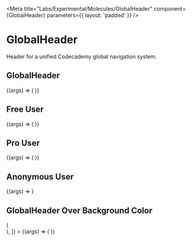 
<Meta
  title="Labs/Experimental/Molecules/GlobalHeader"
  component={GlobalHeader}
  parameters={{ layout: 'padded' }}
/>

# GlobalHeader

<StoryStatus status="volatile" />

Header for a unified Codecademy global navigation system.

## GlobalHeader

<Canvas withSource="open">
  <Story name="GlobalHeader">
    {(args) => (
      <GlobalHeader
        user={{
          avatar: '',
          roles: {
            isAdmin: false,
            isCustomerService: false,
            isPro: false,
          },
          displayName: 'Codey',
        }}
      />
    )}
  </Story>
</Canvas>

<Props of={GlobalHeader} />

## Free User

<Canvas>
  <Story name="Free User Global Header">
    {(args) => (
      <GlobalHeader
        user={{
          avatar: '',
          roles: {
            isAdmin: false,
            isCustomerService: false,
            isPro: false,
          },
          displayName: 'Free Codey',
        }}
      />
    )}
  </Story>
</Canvas>

## Pro User

<Canvas>
  <Story name="Pro User Global Header">
    {(args) => (
      <GlobalHeader
        user={{
          avatar: '',
          roles: {
            isAdmin: true,
            isCustomerService: true,
            isPro: true,
          },
          displayName: 'Pro Codey',
        }}
      />
    )}
  </Story>
</Canvas>

## Anonymous User

<Canvas>
  <Story name="Anonymous User Global Header">
    {(args) => <GlobalHeader />}
  </Story>
</Canvas>

## GlobalHeader Over Background Color

<Canvas withSource="open">
  <Story
    name="Background Color GlobalHeader"
    decorators={[
      (Story) => (
        <div style={{ 'background-color': colors.beige }}>
          <Story />
        </div>
      ),
    ]}
  >
    {(args) => (
      <GlobalHeader
        user={{
          avatar: '',
          roles: {
            isAdmin: false,
            isCustomerService: false,
            isPro: false,
          },
          displayName: 'Codey',
        }}
      />
    )}
  </Story>
</Canvas>
